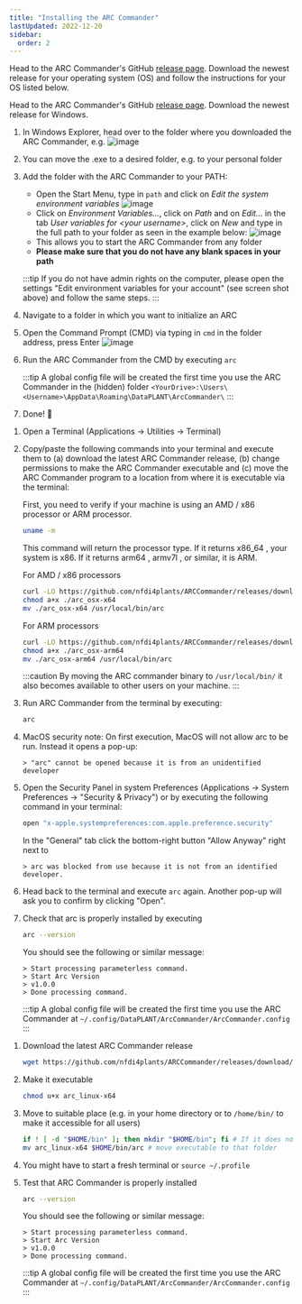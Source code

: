 ```yaml
---
title: "Installing the ARC Commander"
lastUpdated: 2022-12-20
sidebar:
  order: 2
---
```


Head to the ARC Commander's GitHub [release page](https://github.com/nfdi4plants/arcCommander/releases). Download the newest release for your operating system (OS) and follow the instructions for your OS listed below.

<Tabs syncKey="os">
<TabItem label="Windows" icon='seti:windows'>
  

Head to the ARC Commander's GitHub [release page](https://github.com/nfdi4plants/arcCommander/releases). Download the newest release for Windows.

<Steps>

1. In Windows Explorer, head over to the folder where you downloaded the ARC Commander, e.g.
    ![image](https://user-images.githubusercontent.com/47781170/118627514-13e63f00-b7cc-11eb-95cb-1bf74a355cde.png)
2. You can move the .exe to a desired folder, e.g. to your personal folder
3. Add the folder with the ARC Commander to your PATH:
    - Open the Start Menu, type in `path` and click on _Edit the system environment variables_
    ![image](https://user-images.githubusercontent.com/47781170/119674721-b8a3f480-be3c-11eb-9982-e3c0fa191f05.png)
    - Click on _Environment Variables..._, click on _Path_ and on _Edit..._ in the tab _User variables for \<your username\>_, click on _New_ and type in the full path to your folder as seen in the example below:
    ![image](https://user-images.githubusercontent.com/47781170/119674652-a9bd4200-be3c-11eb-81f8-72f1198842ef.png) 
    - This allows you to start the ARC Commander from any folder
    - **Please make sure that you do not have any blank spaces in your path**  
    
    :::tip
    If you do not have admin rights on the computer, please open the settings "Edit environment variables for your account" (see screen shot above) and follow the same steps.
    :::
4. Navigate to a folder in which you want to initialize an ARC
5. Open the Command Prompt (CMD) via typing in `cmd` in the folder address, press Enter
    ![image](https://user-images.githubusercontent.com/47781170/119680874-dd4e9b00-be41-11eb-8faf-ed699c827395.png)
6. Run the ARC Commander from the CMD by executing `arc`

    :::tip
     A global config file will be created the first time you use the ARC Commander in the (hidden) folder `<YourDrive>:\Users\<Username>\AppData\Roaming\DataPLANT\ArcCommander\`
    :::

7. Done! 🎉
</Steps>

</TabItem>
<TabItem label="Macos" icon="apple">

<Steps>

1. Open a Terminal (Applications -> Utilities -> Terminal)

2. Copy/paste the following commands into your terminal and execute them to (a) download the latest ARC Commander release, (b) change permissions to make the ARC Commander executable and (c) move the ARC Commander program to a location from where it is executable via the terminal:

    First, you need to verify if your machine is using an AMD / x86 processor or ARM processor.

    ```bash
    uname -m
    ```

    This command will return the processor type. If it returns x86_64 , your system is x86. If it returns arm64 , armv7l , or similar, it is ARM.

    For AMD / x86 processors

    ```bash
    curl -LO https://github.com/nfdi4plants/ARCCommander/releases/download/v1.0.0/arc_osx-x64
    chmod a+x ./arc_osx-x64
    mv ./arc_osx-x64 /usr/local/bin/arc
    ```

    For ARM processors

    ```bash
    curl -LO https://github.com/nfdi4plants/ARCCommander/releases/download/v1.0.0/arc_osx-arm64
    chmod a+x ./arc_osx-arm64
    mv ./arc_osx-arm64 /usr/local/bin/arc
    ```

    :::caution
    By moving the ARC commander binary to `/usr/local/bin/` it also becomes available to other users on your machine.
    :::

3. Run ARC Commander from the terminal by executing:

    ```bash
    arc
    ```

4. MacOS security note: On first execution, MacOS will not allow arc to be run. Instead it opens a pop-up:

    ```
    > "arc" cannot be opened because it is from an unidentified developer
    ```

5. Open the Security Panel in system Preferences (Applications -> System Preferences -> "Security & Privacy") or by executing the following command in your terminal:

    ```bash
    open "x-apple.systempreferences:com.apple.preference.security"
    ```

    In the "General" tab click the bottom-right button "Allow Anyway" right next to

    ```
    > arc was blocked from use because it is not from an identified developer.
    ```

6. Head back to the terminal and execute `arc` again. Another pop-up will ask you to confirm by clicking "Open".

7. Check that arc is properly installed by executing

    ```bash
    arc --version
    ```

    You should see the following or similar message:

    ```
    > Start processing parameterless command.  
    > Start Arc Version  
    > v1.0.0  
    > Done processing command.  
    ```

    :::tip
    A global config file will be created the first time you use the ARC Commander at `~/.config/DataPLANT/ArcCommander/ArcCommander.config`
    :::

</Steps>

</TabItem>

<TabItem label="Linux" icon='linux'>

<Steps>

1. Download the latest ARC Commander release

    ```bash
    wget https://github.com/nfdi4plants/ARCCommander/releases/download/v1.0.0/arc_linux-x64
    ```

2. Make it executable

    ```bash
    chmod u+x arc_linux-x64
    ```

3. Move to suitable place (e.g. in your home directory or to `/home/bin/` to make it accessible for all users)

    ```bash
    if ! [ -d "$HOME/bin" ]; then mkdir "$HOME/bin"; fi # If it does not exist, create a folder `bin` in your home directory. 
    mv arc_linux-x64 $HOME/bin/arc # move executable to that folder
    ```

4. You might have to start a fresh terminal or `source ~/.profile`

5. Test that ARC Commander is properly installed

    ```bash
    arc --version
    ```

    You should see the following or similar message:

    ```
    > Start processing parameterless command.  
    > Start Arc Version  
    > v1.0.0
    > Done processing command.  
    ```

    :::tip
    A global config file will be created the first time you use the ARC Commander at `~/.config/DataPLANT/ArcCommander/ArcCommander.config`
    :::

</Steps>

</TabItem>

</Tabs>